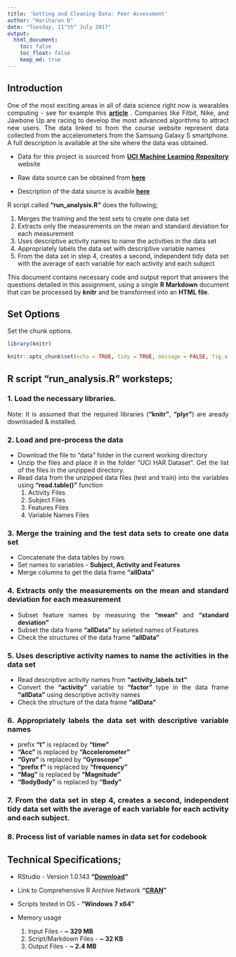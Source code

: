 ---
title: 'Getting and Cleaning Data: Peer Assessment'
author: "Hariharan D"
date: "Tuesday, 11^th^ July 2017"
output: 
  html_document:
    toc: false
    toc_float: false
    keep_md: true
---

<style>
body {
text-align: justify}
</style>

## Introduction

One of the most exciting areas in all of data science right now is wearables computing - see for example this **[article](http://www.insideactivitytracking.com/data-science-activity-tracking-and-the-battle-for-the-worlds-top-sports-brand/)** . Companies like Fitbit, Nike, and Jawbone Up are racing to develop the most advanced algorithms to attract new users. The data linked to from the course website represent data collected from the accelerometers from the Samsung Galaxy S smartphone. A full description is available at the site where the data was obtained.

* Data for this project is sourced from **[UCI Machine Learning Repository](http://archive.ics.uci.edu/ml/index.php)** website

* Raw data source can be obtained from **[here](https://d396qusza40orc.cloudfront.net/getdata%2Fprojectfiles%2FUCI%20HAR%20Dataset.zip)**

* Description of the data source is avaible  **[here](http://archive.ics.uci.edu/ml/datasets/Human+Activity+Recognition+Using+Smartphones)**

R script called **"run_analysis.R"** does the following;

1. Merges the training and the test sets to create one data set
2. Extracts only the measurements on the mean and standard deviation for each measurement
3. Uses descriptive activity names to name the activities in the data set
4. Appropriately labels the data set with descriptive variable names
5. From the data set in step 4, creates a second, independent tidy data set with the average of each variable for each activity and each subject


This document contains necessary code and output report that answers the questions detailed in this assignment, using a single **R Markdown** document that can be processed by **knitr** and be transformed into an **HTML file**.


## Set Options

Set the chunk options.

```{r Set Options, include=TRUE}

library(knitr)

knitr::opts_chunk$set(echo = TRUE, tidy = TRUE, message = FALSE, fig.align = "center")

```


## R script **"run_analysis.R"** worksteps;


### 1. Load the necessary libraries. 

Note: It is assumed that the required libraries (**"knitr"**, **"plyr"**) are aready downloaded & installed.


### 2. Load and pre-process the data

* Download the file to "data" folder in the current working directory
* Unzip the files and place it in the folder "UCI HAR Dataset". Get the list of the files in the unzipped directory.
* Read data from the unzipped data files (test and train) into the variables using **"read.table()"** function
  1. Activity Files
  2. Subject Files
  3. Features Files
  4. Variable Names Files


### 3. Merge the training and the test data sets to create one data set

* Concatenate the data tables by rows
* Set names to variables - **Subject, Activity and Features**
* Merge columns to get the data frame **"allData"**


### 4. Extracts only the measurements on the mean and standard deviation for each measurement

* Subset feature names by measuring the **"mean"** and **"standard deviation"**
* Subset the data frame **"allData"** by seleted names of Features
* Check the structures of the data frame **"allData"**


### 5. Uses descriptive activity names to name the activities in the data set

* Read descriptive activity names from **"activity_labels.txt"**
* Convert the **"activity"** variable to **"factor"** type in the data frame **"allData"** using descriptive activity names
* Check the structure of the data frame **"allData"**


### 6. Appropriately labels the data set with descriptive variable names

  + prefix **"t"** is replaced by **"time"**
  + **"Acc"** is replaced by **"Accelerometer"**
  + **"Gyro"** is replaced by **"Gyroscope"**
  + **"prefix f"** is replaced by **"frequency"**
  + **"Mag"** is replaced by **"Magnitude"**
  + **"BodyBody"** is replaced by **"Body"**


### 7. From the data set in step 4, creates a second, independent tidy data set with the average of each variable for each activity and each subject.


### 8. Process list of variable names in data set for codebook


## Technical Specifications;

* RStudio - Version 1.0.143 **"[Download](https://www.rstudio.com/products/rstudio/download/)"**

* Link to Comprehensive R Archive Network **"[CRAN](https://cran.r-project.org/)"**

* Scripts tested in OS - **"Windows 7 x64"**

* Memory usage
  1. Input Files - **~ 329 MB**
  2. Script/Markdown Files - **~ 32 KB**
  3. Output Files - **~ 2.4 MB**


